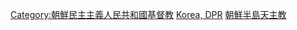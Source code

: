 [[Category:朝鮮民主主義人民共和國基督教|Category:朝鮮民主主義人民共和國基督教]]
[[Category:各国天主教|Korea, DPR]]
[[Category:朝鮮半島天主教|]]